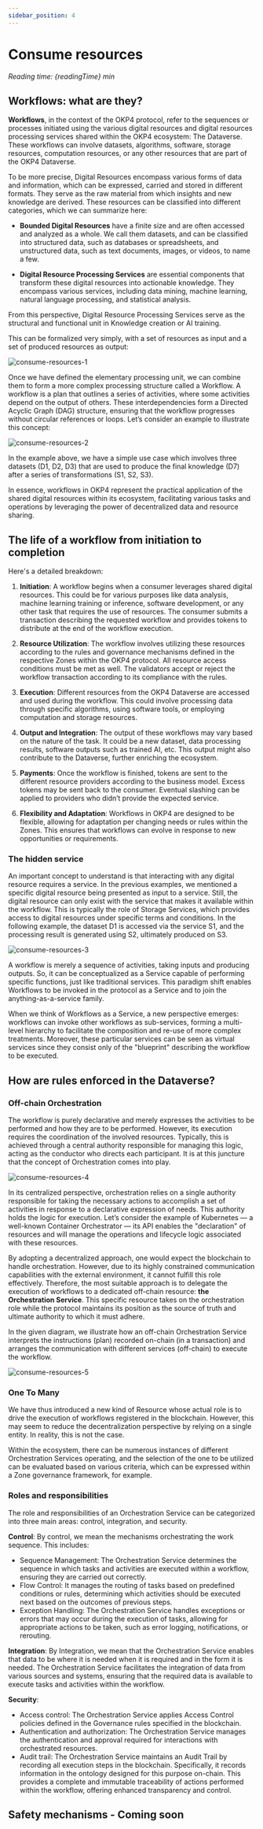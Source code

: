 ```yaml
---
sidebar_position: 4
---
```



# Consume resources

<i>Reading time: {readingTime} min</i>

## Workflows: what are they?

**Workflows**, in the context of the OKP4 protocol, refer to the sequences or processes initiated using the various digital resources and digital resources processing services shared within the OKP4 ecosystem: The Dataverse. These workflows can involve datasets, algorithms, software, storage resources, computation resources, or any other resources that are part of the OKP4 Dataverse.

To be more precise, Digital Resources encompass various forms of data and information, which can be expressed, carried and stored in different formats. They serve as the raw material from which insights and new knowledge are derived. These resources can be classified into different categories, which we can summarize here:

- **Bounded Digital Resources** have a finite size and are often accessed and analyzed as a whole. We call them datasets, and can be classified into structured data, such as databases or spreadsheets, and unstructured data, such as text documents, images, or videos, to name a few.

- **Digital Resource Processing Services** are essential components that transform these digital resources into actionable knowledge. They encompass various services, including data mining, machine learning, natural language processing, and statistical analysis.

From this perspective, Digital Resource Processing Services serve as the structural and functional unit in Knowledge creation or AI training.

This can be formalized very simply, with a set of resources as input and a set of produced resources as output:

![consume-resources-1](/img/content/academy/consume-resources-1.webp)

Once we have defined the elementary processing unit, we can combine them to form a more complex processing structure called a Workflow.
A workflow is a plan that outlines a series of activities, where some activities depend on the output of others. These interdependencies form a Directed Acyclic Graph (DAG) structure, ensuring that the workflow progresses without circular references or loops.
Let’s consider an example to illustrate this concept:

![consume-resources-2](/img/content/academy/consume-resources-2.webp)

In the example above, we have a simple use case which involves three datasets (D1, D2, D3) that are used to produce the final knowledge (D7) after a series of transformations (S1, S2, S3).

In essence, workflows in OKP4 represent the practical application of the shared digital resources within its ecosystem, facilitating various tasks and operations by leveraging the power of decentralized data and resource sharing.

## The life of a workflow from initiation to completion

Here's a detailed breakdown:

1. **Initiation**: A workflow begins when a consumer leverages shared digital resources. This could be for various purposes like data analysis, machine learning training or inference, software development, or any other task that requires the use of resources. The consumer submits a transaction describing the requested workflow and provides tokens to distribute at the end of the workflow execution.

2. **Resource Utilization**: The workflow involves utilizing these resources according to the rules and governance mechanisms defined in the respective Zones within the OKP4 protocol. All resource access conditions must be met as well. The validators accept or reject the workflow transaction according to its compliance with the rules.

3. **Execution**: Different resources from the OKP4 Dataverse are accessed and used during the workflow. This could involve processing data through specific algorithms, using software tools, or employing computation and storage resources.

4. **Output and Integration**: The output of these workflows may vary based on the nature of the task. It could be a new dataset, data processing results, software outputs such as trained AI, etc. This output might also contribute to the Dataverse, further enriching the ecosystem.

5. **Payments**: Once the workflow is finished, tokens are sent to the different resource providers according to the business model. Excess tokens may be sent back to the consumer. Eventual slashing can be applied to providers who didn’t provide the expected service.

6. **Flexibility and Adaptation**: Workflows in OKP4 are designed to be flexible, allowing for adaptation per changing needs or rules within the Zones. This ensures that workflows can evolve in response to new opportunities or requirements.

### The hidden service

An important concept to understand is that interacting with any digital resource requires a service. In the previous examples, we mentioned a specific digital resource being presented as input to a service. Still, the digital resource can only exist with the service that makes it available within the workflow. This is typically the role of Storage Services, which provides access to digital resources under specific terms and conditions.
In the following example, the dataset D1 is accessed via the service S1, and the processing result is generated using S2, ultimately produced on S3.

![consume-resources-3](/img/content/academy/consume-resources-3.webp)

A workflow is merely a sequence of activities, taking inputs and producing outputs. So, it can be conceptualized as a Service capable of performing specific functions, just like traditional services. This paradigm shift enables Workflows to be invoked in the protocol as a Service and to join the anything-as-a-service family.

When we think of Workflows as a Service, a new perspective emerges: workflows can invoke other workflows as sub-services, forming a multi-level hierarchy to facilitate the composition and re-use of more complex treatments. Moreover, these particular services can be seen as virtual services since they consist only of the "blueprint" describing the workflow to be executed.

## How are rules enforced in the Dataverse?

### Off-chain Orchestration

The workflow is purely declarative and merely expresses the activities to be performed and how they are to be performed. However, its execution requires the coordination of the involved resources. Typically, this is achieved through a central authority responsible for managing this logic, acting as the conductor who directs each participant. It is at this juncture that the concept of Orchestration comes into play.

![consume-resources-4](/img/content/academy/consume-resources-4.webp)

In its centralized perspective, orchestration relies on a single authority responsible for taking the necessary actions to accomplish a set of activities in response to a declarative expression of needs. This authority holds the logic for execution. Let’s consider the example of Kubernetes — a well-known Container Orchestrator — its API enables the "declaration" of resources and will manage the operations and lifecycle logic associated with these resources.

By adopting a decentralized approach, one would expect the blockchain to handle orchestration. However, due to its highly constrained communication capabilities with the external environment, it cannot fulfill this role effectively. Therefore, the most suitable approach is to delegate the execution of workflows to a dedicated off-chain resource: **the Orchestration Service**. This specific resource takes on the orchestration role while the protocol maintains its position as the source of truth and ultimate authority to which it must adhere.

In the given diagram, we illustrate how an off-chain Orchestration Service interprets the instructions (plan) recorded on-chain (in a transaction) and arranges the communication with different services (off-chain) to execute the workflow.

![consume-resources-5](/img/content/academy/consume-resources-5.webp)

### One To Many

We have thus introduced a new kind of Resource whose actual role is to drive the execution of workflows registered in the blockchain. However, this may seem to reduce the decentralization perspective by relying on a single entity. In reality, this is not the case.

Within the ecosystem, there can be numerous instances of different Orchestration Services operating, and the selection of the one to be utilized can be evaluated based on various criteria, which can be expressed within a Zone governance framework, for example.

### Roles and responsibilities

The role and responsibilities of an Orchestration Service can be categorized into three main areas: control, integration, and security.

**Control**: By control, we mean the mechanisms orchestrating the work sequence. This includes:

- Sequence Management: The Orchestration Service determines the sequence in which tasks and activities are executed within a workflow, ensuring they are carried out correctly.
- Flow Control: It manages the routing of tasks based on predefined conditions or rules, determining which activities should be executed next based on the outcomes of previous steps.
- Exception Handling: The Orchestration Service handles exceptions or errors that may occur during the execution of tasks, allowing for appropriate actions to be taken, such as error logging, notifications, or rerouting.

**Integration**: By Integration, we mean that the Orchestration Service enables that data to be where it is needed when it is required and in the form it is needed. The Orchestration Service facilitates the integration of data from various sources and systems, ensuring that the required data is available to execute tasks and activities within the workflow.

**Security**:

- Access control: The Orchestration Service applies Access Control policies defined in the Governance rules specified in the blockchain.
- Authentication and authorization: The Orchestration Service manages the authentication and approval required for interactions with orchestrated resources.
- Audit trail: The Orchestration Service maintains an Audit Trail by recording all execution steps in the blockchain. Specifically, it records information in the ontology designed for this purpose on-chain. This provides a complete and immutable traceability of actions performed within the workflow, offering enhanced transparency and control.

## Safety mechanisms - Coming soon

<Quiz quiz={quiz}/>

